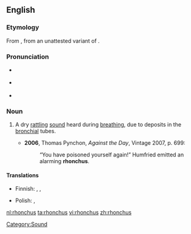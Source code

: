 {{was wotd|2009|November|16}}
==English==

===Etymology===
From {{etyl|la}} {{term|rhonchus|lang=la}}, from an unattested variant of {{etyl|grc}} {{term|ῥέγχος||snoring|tr=rhenkhos|lang=grc}}.

===Pronunciation===
* {{a|UK}} {{IPA|/ˈɹɒŋ.kəs/}}
* {{a|US}} {{IPA|/ˈɹɑŋ.kəs/}}
* {{audio|En-us-rhonchus.ogg|Audio (US)}}

===Noun===
{{en-noun|rhonchi}}

# {{medicine}} A dry [[rattling]] [[sound]] heard during [[breathing]], due to deposits in the [[bronchial]] tubes.
#* '''2006''', Thomas Pynchon, ''Against the Day'', Vintage 2007, p. 699:
#*: “You have poisoned yourself again!” Humfried emitted an alarming '''rhonchus'''.

====Translations====
{{trans-top|sound}}
* Finnish: {{t|fi|rohina}}, {{t-|fi|rahina}},  {{t-|fi|korina}}
{{trans-mid}}
* Polish: {{t|pl|rzężenie}},  {{t|pl|rzężenia|p}}
{{trans-bottom}}

[[Category:Sound]]

[[nl:rhonchus]]
[[ta:rhonchus]]
[[vi:rhonchus]]
[[zh:rhonchus]]
